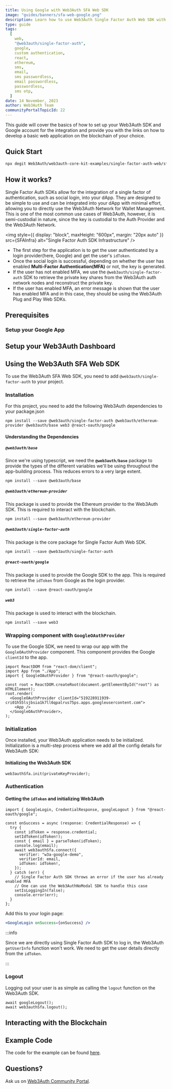 ```yaml
---
title: Using Google with Web3Auth SFA Web SDK
image: "guides/banners/sfa-web-google.png"
description: Learn how to use Web3Auth Single Factor Auth Web SDK with Google
type: guide
tags:
  [
    web,
    "@web3auth/single-factor-auth",
    google,
    custom authentication,
    react,
    ethereum,
    sms,
    email,
    sms passwordless,
    email passwordless,
    passwordless,
    sms otp,
  ]
date: 14 November, 2023
author: Web3Auth Team
communityPortalTopicId: 22
---
```



<SEO
  title="Using Google with Web3Auth SFA Web"
  description="Learn how to use Web3Auth Single Factor Auth with Google in your React Application."
  image="https://web3auth.io/docs/guides/banners/sfa-web-google.png"
  slug="/guides/sfa-web-google"
/>

This guide will cover the basics of how to set up your Web3Auth SDK and Google account for the
integration and provide you with the links on how to develop a basic web application on the
blockchain of your choice.

## Quick Start

```bash
npx degit Web3Auth/web3auth-core-kit-examples/single-factor-auth-web/sfa-web-google-example sfa-web-google-demo && cd sfa-web-google-demo && npm install && npm run start
```

## How it works?

Single Factor Auth SDKs allow for the integration of a single factor of authentication, such as
social login, into your dApp. They are designed to be simple to use and can be integrated into your
dApp with minimal effort, allowing you to directly use the Web3Auth Network for Wallet Management.
This is one of the most common use cases of Web3Auth, however, it is semi-custodial in nature, since
the key is custodial to the Auth Provider and the Web3Auth Network.

<img
  style={{ display: "block", maxHeight: "600px", margin: "20px auto" }}
  src={SFAInfra}
  alt="Single Factor Auth SDK Infrastructure"
/>

- The first step for the application is to get the user authenticated by a login provider(here,
  Google) and get the user's `idToken`.
- Once the social login is successful, depending on whether the user has enabled **Multi-Factor
  Authentication(MFA)** or not, the key is generated.
- If the user has not enabled MFA, we use the `@web3auth/single-factor-auth` SDK to retrieve the
  private key shares from the Web3Auth auth network nodes and reconstruct the private key.
- If the user has enabled MFA, an error message is shown that the user has enabled MFA and in this
  case, they should be using the Web3Auth Plug and Play Web SDKs.

## Prerequisites

<Web3AuthPrerequisites />

### Setup your Google App

<GoogleAppSetup />

## Setup your Web3Auth Dashboard

<SetupWeb3AuthDashboard />

<CreatingVerifiers />

## Using the Web3Auth SFA Web SDK

To use the Web3Auth SFA Web SDK, you need to add `@web3auth/single-factor-auth` to your project.

<SetupBaseProject />

### Installation

For this project, you need to add the following Web3Auth dependencies to your package.json

```shell
npm install --save @web3auth/single-factor-auth @web3auth/ethereum-provider @web3auth/base web3 @react-oauth/google
```

#### Understanding the Dependencies

##### `@web3auth/base`

Since we're using typescript, we need the **`@web3auth/base`** package to provide the types of the
different variables we'll be using throughout the app-building process. This reduces errors to a
very large extent.

```shell
npm install --save @web3auth/base
```

##### `@web3auth/ethereum-provider`

This package is used to provide the Ethereum provider to the Web3Auth SDK. This is required to
interact with the blockchain.

```shell
npm install --save @web3auth/ethereum-provider
```

##### `@web3auth/single-factor-auth`

This package is the core package for Single Factor Auth Web SDK.

```shell
npm install --save @web3auth/single-factor-auth
```

##### `@react-oauth/google`

This package is used to provide the Google SDK to the app. This is required to retrieve the
`idToken` from Google as the login provider.

```shell
npm install --save @react-oauth/google
```

##### `web3`

This package is used to interact with the blockchain.

```shell
npm install --save web3
```

### Wrapping component with `GoogleOAuthProvider`

To use the Google SDK, we need to wrap our app with the `GoogleOAuthProvider` component. This
component provides the Google `clientId` to the app.

```tsx
import ReactDOM from "react-dom/client";
import App from "./App";
import { GoogleOAuthProvider } from "@react-oauth/google";

const root = ReactDOM.createRoot(document.getElementById("root") as HTMLElement);
root.render(
  <GoogleOAuthProvider clientId="519228911939-cri01h55lsjbsia1k7ll6qpalrus75ps.apps.googleusercontent.com">
    <App />
  </GoogleOAuthProvider>,
);
```

### Initialization

Once installed, your Web3Auth application needs to be initialized. Initialization is a multi-step
process where we add all the config details for Web3Auth SDK:

<SFAWebInstantiation />

#### Initializing the Web3Auth SDK

```tsx
web3authSfa.init(privateKeyProvider);
```

### Authentication

#### Getting the `idToken` and initializing Web3Auth

```tsx
import { GoogleLogin, CredentialResponse, googleLogout } from "@react-oauth/google";

const onSuccess = async (response: CredentialResponse) => {
  try {
    const idToken = response.credential;
    setIdToken(idToken!);
    const { email } = parseToken(idToken);
    console.log(email);
    await web3authSfa.connect({
      verifier: "w3a-google-demo",
      verifierId: email,
      idToken: idToken!,
    });
  } catch (err) {
    // Single Factor Auth SDK throws an error if the user has already enabled MFA
    // One can use the Web3AuthNoModal SDK to handle this case
    setIsLoggingIn(false);
    console.error(err);
  }
};
```

Add this to your login page:

```jsx
<GoogleLogin onSuccess={onSuccess} />
```

:::info

Since we are directly using Single Factor Auth SDK to log in, the Web3Auth `getUserInfo` function
won't work. We need to get the user details directly from the `idToken`.

:::

<UserInfoFromIdtoken />

### Logout

Logging out your user is as simple as calling the `logout` function on the Web3Auth SDK.

```tsx
await googleLogout();
await web3authSfa.logout();
```

## Interacting with the Blockchain

<InteractingWithBlockchain />

## Example Code

The code for the example can be found
[here](https://github.com/Web3Auth/web3auth-core-kit-examples/tree/main/single-factor-auth-web/sfa-web-google-example).

## Questions?

Ask us on
[Web3Auth Community Portal](https://web3auth.io/community/c/help-core-kit/core-kit-sfa-web/22).
